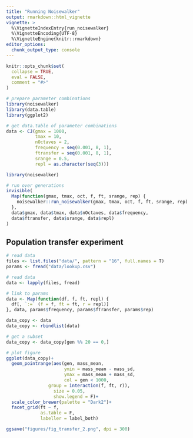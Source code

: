 ```yaml
---
title: "Running Noisewalker"
output: rmarkdown::html_vignette
vignette: >
  %\VignetteIndexEntry{run_noisewalker}
  %\VignetteEncoding{UTF-8}
  %\VignetteEngine{knitr::rmarkdown}
editor_options: 
  chunk_output_type: console
---
```


```r
knitr::opts_chunk$set(
  collapse = TRUE,
  eval = FALSE,
  comment = "#>"
)
```

```r
# prepare parameter combinations
library(noisewalker)
library(data.table)
library(ggplot2)

# get data.table of parameter combinations
data <- CJ(gmax = 1000,
           tmax = 10,
           nOctaves = 2, 
           frequency = seq(0.001, 8, 1),
           ftransfer = seq(0.001, 8, 1),
           srange = 0.5,
           repl = as.character(seq(3)))
```


```r
library(noisewalker)

# run over generations
invisible(
  Map(function(gmax, tmax, oct, f, ft, srange, rep) {
    noisewalker::run_noisewalker(gmax, tmax, oct, f, ft, srange, rep)
  }, 
  data$gmax, data$tmax, data$nOctaves, data$frequency,
  data$ftransfer, data$srange, data$repl)
)
```

## Population transfer experiment

```r
# read data
files <- list.files("data/", pattern = "16", full.names = T)
params <- fread("data/lookup.csv")

# read data
data <- lapply(files, fread)

# link to params
data <- Map(function(df, f, ft, repl) {
  df[, `:=` (f = f, ft = ft, r = repl)]
}, data, params$frequency, params$fTransfer, params$rep)
```

```r
data_copy <- data
data_copy <- rbindlist(data)

# get a subset
data_copy <- data_copy[gen %% 20 == 0,]

# plot figure
ggplot(data_copy)+
  geom_pointrange(aes(gen, mass_mean,
                      ymin = mass_mean - mass_sd,
                      ymax = mass_mean + mass_sd,
                      col = gen < 1000,
                group = interaction(f, ft, r)),
                  size = 0.05,
                  show.legend = F)+
  scale_color_brewer(palette = "Dark2")+
  facet_grid(ft ~ f,
             as.table = F,
             labeller = label_both)

ggsave("figures/fig_transfer_2.png", dpi = 300)
```

